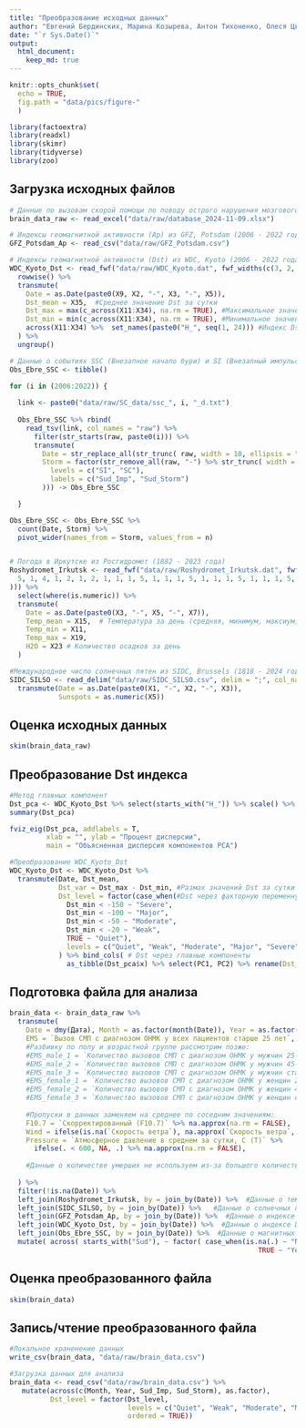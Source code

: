 ```yaml
---
title: "Преобразование исходных данных"
author: "Евгений Бердинских, Марина Козырева, Антон Тихоненко, Олеся Цветкова"
date: "`r Sys.Date()`"
output: 
  html_document:
    keep_md: true
---
```


```r

knitr::opts_chunk$set(
  echo = TRUE,
  fig.path = "data/pics/figure-"
  )

library(factoextra)
library(readxl)
library(skimr)
library(tidyverse)
library(zoo)

```

## Загрузка исходных файлов 

```r

# Данные по вызовам скорой помощи по поводу острого нарушения мозгового кровообращения в Иркутске (2006 - 2022 года)
brain_data_raw <- read_excel("data/raw/database_2024-11-09.xlsx")  

# Индексы геомагнитной активности (Ap) из GFZ, Potsdam (2006 - 2022 года)
GFZ_Potsdam_Ap <- read_csv("data/raw/GFZ_Potsdam.csv")  

# Индексы геомагнитной активности (Dst) из WDC, Kyoto (2006 - 2022 года)
WDC_Kyoto_Dst <- read_fwf("data/raw/WDC_Kyoto.dat", fwf_widths(c(3, 2, 2, 1, 2, 2, 1, 1, 2, 4, rep(4, 24), 4))) %>%
  rowwise() %>%
  transmute(
    Date = as.Date(paste0(X9, X2, "-", X3, "-", X5)),
    Dst_mean = X35,  #Среднее значение Dst за сутки
    Dst_max = max(c_across(X11:X34), na.rm = TRUE), #Максимальное значение Dst за сутки
    Dst_min = min(c_across(X11:X34), na.rm = TRUE), #Минимальное значение Dst за сутки
    across(X11:X34) %>%  set_names(paste0("H_", seq(1, 24))) #Индекс Dst на каждый час
  ) %>% 
  ungroup()

# Данные о событиях SSC (Внезапное начало бури) и SI (Внезапный импульс) из Observatori de l'Ebre (2006 - 2022 года)
Obs_Ebre_SSC <- tibble()

for (i in (2006:2022)) {
  
  link <- paste0("data/raw/SC_data/ssc_", i, "_d.txt")
  
  Obs_Ebre_SSC %>% rbind(
    read_tsv(link, col_names = "raw") %>%
      filter(str_starts(raw, paste0(i))) %>%
      transmute(
        Date = str_replace_all(str_trunc( raw, width = 10, ellipsis = ""), " ", "-") %>% as.Date(),
        Storm = factor(str_remove_all(raw, "-") %>% str_trunc( width = 2, side = "left", ellipsis = "" ),
          levels = c("SI", "SC"),
          labels = c("Sud_Imp", "Sud_Storm")
        ))) -> Obs_Ebre_SSC

  }

Obs_Ebre_SSC <- Obs_Ebre_SSC %>%
  count(Date, Storm) %>%
  pivot_wider(names_from = Storm, values_from = n)


# Погода в Иркутске из Росгидромет (1882 - 2023 года)
Roshydromet_Irkutsk <- read_fwf("data/raw/Roshydromet_Irkutsk.dat", fwf_widths(c(
  5, 1, 4, 1, 2, 1, 2, 1, 1, 1, 5, 1, 1, 1, 5, 1, 1, 1, 5, 1, 1, 1, 5, 1, 1, 1
))) %>%
  select(where(is.numeric)) %>%
  transmute(
    Date = as.Date(paste0(X3, "-", X5, "-", X7)),
    Temp_mean = X15,  # Температура за день (средняя, минимум, максиум)
    Temp_min = X11,
    Temp_max = X19,
    H2O = X23 # Количество осадков за день
  ) 

#Международное число солнечных пятен из SIDC, Brussels (1818 - 2024 года)
SIDC_SILSO <- read_delim("data/raw/SIDC_SILSO.csv", delim = ";", col_names = FALSE)  %>% 
  transmute(Date = as.Date(paste0(X1, "-", X2, "-", X3)), 
            Sunspots = as.numeric(X5))
```

## Оценка исходных данных

```r

skim(brain_data_raw)

```


## Преобразование Dst индекса

```r

#Метод главных компонент 
Dst_pca <- WDC_Kyoto_Dst %>% select(starts_with("H_")) %>% scale() %>% prcomp()
summary(Dst_pca)

fviz_eig(Dst_pca, addlabels = T, 
         xlab = "", ylab = "Процент дисперсии",
         main = "Объясненная дисперсия компонентов PCA")

#Преобразование WDC_Kyoto_Dst
WDC_Kyoto_Dst <- WDC_Kyoto_Dst %>% 
  transmute(Date, Dst_mean,
            Dst_var = Dst_max - Dst_min, #Размах значений Dst за сутки
            Dst_level = factor(case_when(#Dst через факторную переменную
              Dst_min < -150 ~ "Severe", 
              Dst_min < -100 ~ "Major", 
              Dst_min < -50 ~ "Moderate",  
              Dst_min < -20 ~ "Weak",
              TRUE ~ "Quiet"), 
              levels = c("Quiet", "Weak", "Moderate", "Major", "Severe"), ordered = TRUE)
            ) %>% bind_cols( # Dst через главные компоненты
              as_tibble(Dst_pca$x) %>% select(PC1, PC2) %>% rename(Dst_PC1 = PC1, Dst_PC2 = PC2) )

```


## Подготовка файла для анализа

```r

brain_data <- brain_data_raw %>% 
  transmute(
    Date = dmy(Дата), Month = as.factor(month(Date)), Year = as.factor(year(Date)), 
    EMS = `Вызов СМП с диагнозом ОНМК у всех пациентов старше 25 лет`, 
    #Разбивку по полу и возрастной группе рассмотрим позже:
    #EMS_male_1 = `Количество вызовов СМП с диагнозом ОНМК у мужчин 25-44 лет`, 
    #EMS_male_2 = `Количество вызовов СМП с диагнозом ОНМК у мужчин 45-54 лет`, 
    #EMS_male_3 = `Количество вызовов СМП с диагнозом ОНМК у мужчин старше 55 лет`, 
    #EMS_female_1 = `Количество вызовов СМП с диагнозом ОНМК у женщин 25-44 лет`, 
    #EMS_female_2 = `Количество вызовов СМП с диагнозом ОНМК у женщин 45-54 лет`, 
    #EMS_female_3 = `Количество вызовов СМП с диагнозом ОНМК у женщин старше 55 лет`, 
    
    #Пропуски в данных заменяем на среднее по соседним значениям:
    F10.7 = `Cкорректированный (F10.7)` %>% na.approx(na.rm = FALSE), 
    Wind = ifelse(is.na(`Скорость ветра`), na.approx(`Скорость ветра`, na.rm = FALSE), `Скорость ветра`), 
    Pressure = `Атмосферное давление в среднем за сутки, С (Т)` %>%  
      ifelse(. < 600, NA, .) %>% na.approx(na.rm = FALSE),
    
    #Данные о количестве умерших не используем из-за большого количества пропусков
  
  ) %>% 
  filter(!is.na(Date)) %>%
  left_join(Roshydromet_Irkutsk, by = join_by(Date)) %>%  #Данные о температуре и осадках
  left_join(SIDC_SILSO, by = join_by(Date)) %>%   #Данные о солнечных пятнах
  left_join(GFZ_Potsdam_Ap, by = join_by(Date)) %>%  #Данные о индексе Ap 
  left_join(WDC_Kyoto_Dst, by = join_by(Date)) %>%  #Данные о индексе Dst 
  left_join(Obs_Ebre_SSC, by = join_by(Date)) %>%  #Данные о магнитных бурях
  mutate( across( starts_with("Sud"), ~ factor( case_when(is.na(.) ~ "No",
                                                             TRUE ~ "Yes") ) ) )  

```


## Оценка преобразованного файла

```r

skim(brain_data)

```

## Запись/чтение преобразованного файла

```r

#Локальное храненение данных 
write_csv(brain_data, "data/raw/brain_data.csv") 

#Загрузка данных для анализа
brain_data <- read_csv("data/raw/brain_data.csv") %>%
   mutate(across(c(Month, Year, Sud_Imp, Sud_Storm), as.factor),
          Dst_level = factor(Dst_level, 
                             levels = c("Quiet", "Weak", "Moderate", "Major", "Severe"),
                             ordered = TRUE))

```

